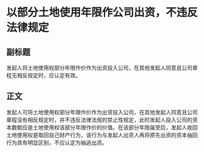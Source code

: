# 以部分土地使用年限作公司出资，不违反法律规定
## 副标题
发起人将土地使用权部分年限作价作为出资投入公司，在其他发起人同意且公司章程无相反规定时，应认定有效。
## 正文
发起人可将土地使用权部分年限作价作为出资投入公司，在其他发起人同意且公司章程没有相反规定时，并不违反法律法规的禁止性规定，此时发起人投入公司的资本数额应是土地使用权该部分年限作价的价值。在该部分年限届至后，发起人收回土地使用权是取回自己财产行为，该行为与发起人出资人再将原先出资的资本抽回行为具有明显区别，不应认定为抽逃出资。